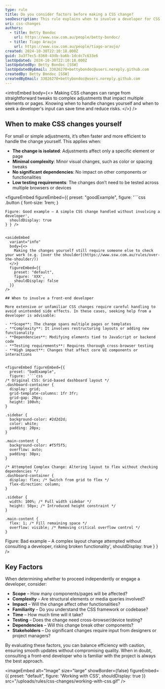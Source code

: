 ```yaml
---
type: rule
title: Do you consider factors before making a CSS change?
seoDescription: This rule explains when to involve a developer for CSS changes and when to make small changes yourself
uri: css-changes
authors:
  - title: Betty Bondoc
    url: https://www.ssw.com.au/people/betty-bondoc/
  - title: Tiago Araujo
    url: https://www.ssw.com.au/people/tiago-araujo/
created: 2024-10-30T22:10:18.000Z
guid: 3a3f7ec5-8360-43db-ba6b-1dcdc7c633e6
lastUpdated: 2024-10-30T22:10:18.000Z
lastUpdatedBy: Betty Bondoc [SSW]
lastUpdatedByEmail: 33026270+bettybondoc@users.noreply.github.com
createdBy: Betty Bondoc [SSW]
createdByEmail: 33026270+bettybondoc@users.noreply.github.com
---
```

<introEmbed
  body={<>
Making CSS changes can range from straightforward tweaks to complex adjustments that impact multiple elements or pages. Knowing when to handle changes yourself and when to seek a developer's input can save time and reduce risks.
  </>}
/>
## When to make CSS changes yourself

For small or simple adjustments, it’s often faster and more efficient to handle the change yourself. This applies when:

* **The change is isolated**: Adjustments affect only a specific element or page
* **Minimal complexity**: Minor visual changes, such as color or spacing tweaks
* **No significant dependencies**: No impact on other components or functionalities
* **Low testing requirements**: The changes don’t need to be tested across multiple browsers or devices


<figureEmbed figureEmbed={{
  preset: "goodExample",
  figure: '```css
.button {
  font-size: 1rem;
}
```
Figure: Good example – A simple CSS change handled without involving a developer',
  shouldDisplay: true
} } />


<asideEmbed
  variant="info"
  body={<>
    Making the changes yourself still require someone else to check your work (e.g. [over the shoulder](https://www.ssw.com.au/rules/over-the-shoulder/))
  </>}
  figureEmbed={{
    preset: "default",
    figure: 'XXX',
    shouldDisplay: false
  }}
/>

## When to involve a front-end developer

More extensive or unfamiliar CSS changes require careful handling to avoid unintended side effects. In these cases, seeking help from a developer is advisable:

- **Scope**: The change spans multiple pages or templates
- **Complexity**: It involves restructuring layouts or adding new functionality
- **Dependencies**: Modifying elements tied to JavaScript or backend code
- **Testing requirements**: Requires thorough cross-browser testing
- **High impact**: Changes that affect core UI components or interactions


<figureEmbed figureEmbed={{
  preset: "badExample",
  figure: '```css
/* Original CSS: Grid-based dashboard layout */
.dashboard-container {
  display: grid;
  grid-template-columns: 1fr 3fr;
  grid-gap: 20px;
  height: 100vh;
}

.sidebar {
  background-color: #2d2d2d;
  color: white;
  padding: 20px;
}

.main-content {
  background-color: #f5f5f5;
  overflow: auto;
  padding: 30px;
}

/* Attempted Complex Change: Altering layout to flex without checking dependencies */
.dashboard-container {
  display: flex; /* Switch from grid to flex */
  flex-direction: column;
}

.sidebar {
  width: 100%; /* Full width sidebar */
  height: 50px; /* Introduced height constraint */
}

.main-content {
  flex: 1; /* Fill remaining space */
  overflow: visible; /* Removing critical overflow control */
}
```
Figure: Bad example – A complex layout change attempted without consulting a developer, risking broken functionality',
  shouldDisplay: true
} } />



## Key Factors
When determining whether to proceed independently or engage a developer, consider:

- **Scope** – How many components/pages will be affected?
- **Complexity** – Are structural elements or media queries involved?
- **Impact** – Will the change affect other functionalities?
- **Familiarity** – Do you understand the CSS framework or codebase?
- **Time** – How much time will it take?
- **Testing** – Does the change need cross-browser/device testing?
- **Dependencies** – Will this change break other components?
- **Stakeholders** – Do significant changes require input from designers or project managers?

By evaluating these factors, you can balance efficiency with caution, ensuring smooth updates without compromising quality. When in doubt, consulting a front-end developer who is familiar with the project is always the best approach.


<imageEmbed
  alt="Image"
  size="large"
  showBorder={false}
  figureEmbed={{
    preset: "default",
    figure: 'Working with CSS',
    shouldDisplay: true
  }}
  src="/uploads/rules/css-changes/working-with-css.gif"
/>

